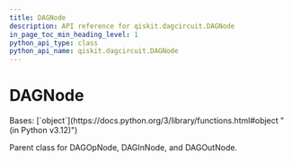 ```yaml
---
title: DAGNode
description: API reference for qiskit.dagcircuit.DAGNode
in_page_toc_min_heading_level: 1
python_api_type: class
python_api_name: qiskit.dagcircuit.DAGNode
---
```


# DAGNode

<Class id="qiskit.dagcircuit.DAGNode" isDedicatedPage={true} signature="qiskit.dagcircuit.DAGNode" modifiers="class">
  Bases: [`object`](https://docs.python.org/3/library/functions.html#object "(in Python v3.12)")

  Parent class for DAGOpNode, DAGInNode, and DAGOutNode.
</Class>

